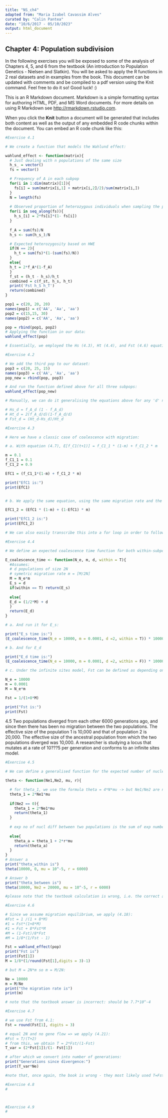 ---
title: "NS_ch4"
adapted from: "Maria Izabel Cavassim Alves"
curated by: "Calin Pantea"
date: "10/6/2017 - 05/10/2023"
output: html_document
---

## Chapter 4: Population subdivision

In the following exercises you will be exposed to some of the analysis of Chapters 4, 5, and 6 from the textbook
(An introduction to Population Genetics - Nielsen and Slatkin). You will be asked to apply the R functions
in 2 real datasets and in examples from the book. This document can be updated with comments and be
compiled to a pdf version using the Knit command. Feel free to do it so! Good luck! :)

This is an R Markdown document. Markdown is a simple formatting syntax for authoring HTML, PDF, and MS Word documents. For more details on using R Markdown see <http://rmarkdown.rstudio.com>.

When you click the **Knit** button a document will be generated that includes both content as well as the output of any embedded R code chunks within the document. You can embed an R code chunk like this:



```{r}
#Exercise 4.1

# We create a function that models the Wahlund effect:

wahlund_effect <- function(matrix){
  # Just dealing with n populations of the same size  
  h_s_ = vector()
  fs = vector()

  # Frequency of A in each subpop
  for(i in 1:dim(matrix)[1]){
    fs[i] = sum(matrix[i,1] + matrix[i,2]/2)/sum(matrix[i,])
  }
  N = length(fs)
  
  # Observed proportion of heterozygous individuals when sampling the population
  for(i in seq_along(fs)){
    h_s_[i] = 2*fs[i]*(1- fs[i])
  }
  
  f_A = sum(fs)/N
  h_s <- sum(h_s_)/N

  # Expected heterozygosity based on HWE
  if(N == 2){
    h_t = sum(fs)*(1-(sum(fs)/N))
  }
  else{
  h_t = 2*f_A*(1-f_A)
  }
  f_st = (h_t - h_s)/h_t
  combined = c(f_st, h_s, h_t)
  print('Fst h_S h_T')
  return(combined)
}

pop1 = c(20, 20, 20)
names(pop1) = c('AA', 'Aa', 'aa')
pop2 = c(15,15, 30)
names(pop2) = c('AA', 'Aa', 'aa')

pop = rbind(pop1, pop2)
# Applying the function in our data:
wahlund_effect(pop)

# Essentially, we employed the Hs (4.3), Ht (4.4), and Fst (4.6) equations from the textbook.
```

```{r}

#Exercise 4.2

# We add the third pop to our dataset:
pop3 = c(20, 25, 15)
names(pop3) = c('AA', 'Aa', 'aa')
pop_new = rbind(pop, pop3)

# And run the function defined above for all three subpops:
wahlund_effect(pop_new)

# Manually, we can do it generalising the equations above for any 'd' number of subpops as:

# Hs_d = f_A_d (1 - f_A_d)
# Ht_d = 2(f_A_d/d)(1-f_A_d/d)
# Fst_d = (Ht_d-Hs_d)/Ht_d

```

```{r}
#Exercise 4.3

# Here we have a classic case of coalescence with migration:

# a. With equation (4.7), E[f_C1(t+1)] = f_C1_1 * (1-m) + f_C1_2 * m

m = 0.1
f_C1_1 = 0.1
f_C1_2 = 0.9

EfC1 = (f_C1_1*(1-m) + f_C1_2 * m)

print("EfC1 is:")
print(EfC1)


# b. We apply the same equation, using the same migration rate and the newly calculated allele freqs:

EfC1_2 = (EfC1 * (1-m) + (1-EfC1) * m)

print("EfC1_2 is:")
print(EfC1_2)

# We can also easily transcribe this into a for loop in order to follow allele freq along generations, if all other parametres remain the same.

```

```{r}
#Exercise 4.4

# We define an expected coalescence time function for both within-subpop and between-subpops:

E_coalescence_time <- function(N_e, m, d, within = T){
  #Assumes:
  # d populations of size 2N
  # symetric migration rate m = [M/2N]
  M = N_e*m
  E_s = d
  if(within == T) return(E_s)
  
  else{
  E_d = (1/2*M) + d
  }
  return(E_d)
}

# a. And run it for E_s:

print("E_s time is:")
(E_coalescence_time(N_e = 10000, m = 0.0001, d =2, within = T)) * 10000

# b. And for E_d

print("E_d time is:")
(E_coalescence_time(N_e = 10000, m = 0.0001, d =2, within = F)) * 10000

# c. Under the infinite sites model, Fst can be defined as depending on M, as in (4.18):

N_e = 10000
m = 0.0001
M = N_e*m

Fst = 1/(1+8*M)

print("Fst is:")
print(Fst)

```


4.5 Two populations diverged from each other 6000 generations ago, and since then there has been no
migration between the two populations. The effective size of the population 1 is 10,000 and that of population
2 is 20,000. The effective size of the ancestral population from which the two populations diverged was 10,000.
A researcher is studying a locus that mutates at a rate of 10???5 per generation and conforms to an infinite
sites model.

```{r}
#Exercise 4.5

# We can define a generalised function for the expected number of nucleotide differences (ch3,p40):

theta <- function(Ne1,Ne2, mu, r){

  # for theta_1, we use the formula theta = 4*N*mu -> but Ne1/Ne2 are notations already representing 2N, hence:  
  theta_1 = 2*Ne1*mu
  
  if(Ne2 == 0){
    theta_1 = 2*Ne1*mu
    return(theta_1)
  }
  
  # exp no of nucl diff between two populations is the sum of exp number of mutations in the ancestral pop and in the two descendant pops (the latter being defined as r*mu):
  
  else{
    theta_a = theta_1 + 2*r*mu
    return(theta_a)
  }
}
# Answer a
print("theta_within is")
theta(10000, 0, mu = 10^-5, r = 6000)

# Answer b
print("theta_between is")
theta(10000, Ne2 = 20000, mu = 10^-5, r = 6000)

#please note that the textbook calculation is wrong, i.e. the correct answer should be 0.32
```

```{r}
#Exercise 4.6

# Since we assume migration equilibrium, we apply (4.18):
#Fst = 1 /(1 + 8*M)
#1 = Fst*(1+8*M)
#1 = Fst + 8*Fst*M
#M = (1-Fst)/8*Fst
#M = 1/8*(1/Fst - 1)

Fst = wahlund_effect(pop)
print("Fst is")
print(Fst[1])
M = 1/8*(1/round(Fst[1],digits = 3)-1)

# but M = 2N*m so m = M/2N:

Ne = 10000
m = M/Ne
print("the migration rate is")
print(m)

# note that the textbook answer is incorrect: should be 7.7*10^-4
```

```{r}
#Exercise 4.7

# we use Fst from 4.1:
Fst = round(Fst[1], digits = 3)

# equal 2N and no gene flow => we apply (4.21):
#Fst = T/(T+2)
# from this, we obtain T = 2*Fst/(1-Fst)
T_var = (2*Fst[1])/(1- Fst[1])

# after which we convert into number of generations:
print("Generations since divergence:")
print(T_var*Ne)

#note that, once again, the book is wrong - they most likely used T=Fst/(1-Fst) instead
```

```{r}
#Exercise 4.8
#




```

```{r}
#Exercise 4.9
# 




```
